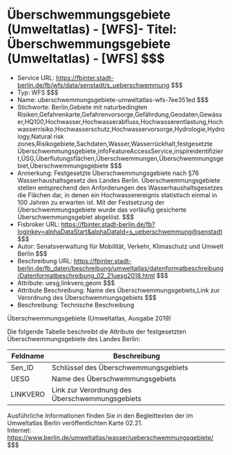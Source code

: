 # Überschwemmungsgebiete (Umweltatlas) - [WFS]- Titel: Überschwemmungsgebiete (Umweltatlas) - [WFS] $$$
- Service URL: https://fbinter.stadt-berlin.de/fb/wfs/data/senstadt/s_ueberschwemmung $$$
- Typ: WFS $$$
- Name: uberschwemmungsgebiete-umweltatlas-wfs-7ee351ed $$$
- Stichworte: Berlin,Gebiete mit naturbedingten Risiken,Gefahrenkarte,Gefahrenvorsorge,Gefährdung,Geodaten,Gewässer,HQ100,Hochwasser,Hochwasserabfluss,Hochwasserentlastung,Hochwasserrisiko,Hochwasserschutz,Hochwasservorsorge,Hydrologie,Hydrology,Natural risk zones,Risikogebiete,Sachdaten,Wasser,Wasserrückhalt,festgesetzte Überschwemmungsgebiete,infoFeatureAccessService,inspireidentifiziert,ÜSG,Überflutungsflächen,Überschwemmungen,Überschwemmungsgebiet,Überschwemmungsgebiete $$$
- Anmerkung: Festgesetzte Überschwemmungsgebiete nach §76 Wasserhaushaltsgesetz des Landes Berlin. Überschwemmungsgebiete stellen entsprechend den Anforderungen des Wasserhaushaltsgesetzes die Flächen dar, in denen ein Hochwasserereignis statistisch einmal in 100 Jahren zu erwarten ist. Mit der Festsetzung der Überschwemmungsgebiete wurde das vorläufig gesicherte Überschwemmungsgebiet abgelöst. $$$
- Fisbroker URL: https://fbinter.stadt-berlin.de/fb?loginkey=alphaDataStart&alphaDataId=s_ueberschwemmung@senstadt $$$
- Autor: Senatsverwaltung für Mobilität, Verkehr, Klimaschutz und Umwelt Berlin $$$
- Beschreibung URL: https://fbinter.stadt-berlin.de/fb_daten/beschreibung/umweltatlas/datenformatbeschreibung/Datenformatbeschreibung_02_21uesg2018.html $$$
- Attribute: uesg,linkvero,geom $$$
- Attribute Beschreibung: Name des Überschwemmungsgebiets,Link zur Verordnung des Überschwemmungsgebiets $$$
- Beschreibung: Technische Beschreibung 

Überschwemmungsgebiete (Umweltatlas, Ausgabe 2019)

Die folgende Tabelle beschreibt die Attribute der festgesetzten Überschwemmungsgebiete des Landes Berlin:

| **Feldname** | **Beschreibung**                               |
| ------------ | ---------------------------------------------- |
| Sen\_ID      | Schlüssel des Überschwemmungsgebiets           |
| UESG         | Name des Überschwemmungsgebiets                |
| LINKVERO     | Link zur Verordnung des Überschwemmungsgebiets |

Ausführliche Informationen finden Sie in den Begleittexten der im Umweltatlas Berlin veröffentlichten Karte 02.21.  
Internet: https://www.berlin.de/umweltatlas/wasser/ueberschwemmungsgebiete/ $$$
